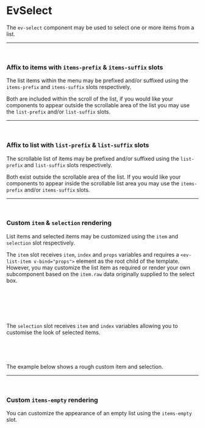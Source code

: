 

<Meta of={EvSelectStories} />


# EvSelect
The `ev-select` component may be used to select one or more items from a list.

<Canvas of={EvSelectStories.Primary} />
<Controls />


---
<br />

### Affix to items with `items-prefix` &amp; `items-suffix` slots
The list items within the menu may be prefixed and/or suffixed
using the `items-prefix` and `items-suffix` slots respectively.

Both are included within the scroll of the list, if you would like
your components to appear outside the scrollable area of the list
you may use the `list-prefix` and/or `list-suffix` slots.

<Canvas of={EvSelectStories.ItemsAffix} />


---
<br />

### Affix to list with `list-prefix` &amp; `list-suffix` slots
The scrollable list of items may be prefixed and/or suffixed
using the `list-prefix` and `list-suffix` slots respectively.

Both exist outside the scrollable area of the list. If you would like
your components to appear inside the scrollable list area you may use
the `items-prefix` and/or `items-suffix` slots.

<Canvas of={EvSelectStories.ListAffix} />


---
<br />

### Custom `item` &amp; `selection` rendering
List items and selected items may be customized using the `item` and `selection` slot respectively.

The `item` slot receives `item`, `index` and `props` variables and requires a `<ev-list-item v-bind="props">`
element as the root child of the template. However, you may customize the list item as required or
render your own subcomponent based on the `item.raw` data originally supplied to the select box.

```html
<template #item="{item, index, props}">
    <ev-list-item v-bind="props">
        // use item.raw to render your custom item
    </ev-list-item>
</template>
```

The `selection` slot receives `item` and `index` variables allowing you to customise the look
of selected items.

```html
<template #selection="{item, index}">
    // use item.raw to render your custom selection
</template>
```

The example below shows a rough custom item and selection.

<Canvas of={EvSelectStories.CustomItem} />


---
<br />


### Custom `items-empty` rendering
You can customize the appearance of an empty list using the `items-empty` slot.

<Canvas of={EvSelectStories.ItemsEmpty} />
